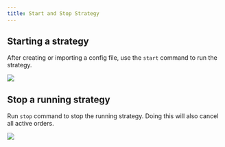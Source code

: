 ```yaml
---
title: Start and Stop Strategy
---
```


## Starting a strategy

After creating or importing a config file, use the `start` command to run the strategy.

![](/img/start-command.gif)

## Stop a running strategy

Run `stop` command to stop the running strategy. Doing this will also cancel all active orders.

![](/img/stop-command.png)
